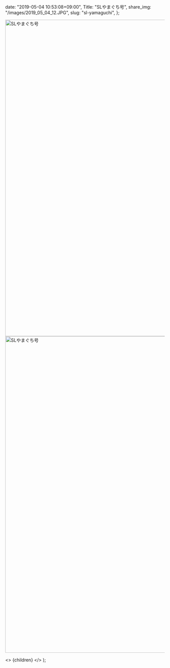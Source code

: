 
  date: "2019-05-04 10:53:08+09:00",
  Title: "SLやまぐち号",
  share_img: "/images/2019_05_04_12.JPG",
  slug: "sl-yamaguchi",
};

<img src="/images/2019_05_04_12.JPG" alt="SLやまぐち号" width="1500" height="1000" className="bg-gradient-to-r from-neutral-200 to-slate-200" />

<img src="/images/2019_05_04_13.JPG" alt="SLやまぐち号" width="1500" height="1000" className="bg-gradient-to-r from-neutral-200 to-slate-200" />

  <>
    <Head>
      <title>{meta.Title} | 異郷好実</title>
    </Head>
    <PostLayout meta={meta}>{children}</PostLayout>
  </>
);
